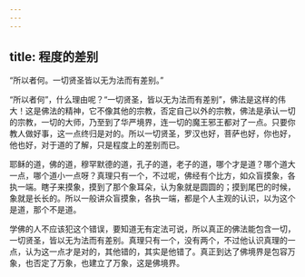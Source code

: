 ```yaml
---
---
---
```

title: 程度的差别
---




“所以者何。一切贤圣皆以无为法而有差别。”

“所以者何”，什么理由呢？“一切贤圣，皆以无为法而有差别”，佛法是这样的伟大！这是佛法的精神，它不像其他的宗教，否定自己以外的宗教，佛法是承认一切的宗教，一切的大师，乃至到了华严境界，连一切的魔王邪王都对了一点。只要你教人做好事，这一点终归是对的。所以一切贤圣，罗汉也好，菩萨也好，你也好，他也好，对于道的了解，只是程度上的差别而已。

耶稣的道，佛的道，穆罕默德的道，孔子的道，老子的道，哪个才是道？哪个道大一点，哪个道小一点呀？真理只有一个，不过呢，佛经有个比方，如众盲摸象，各执一端。瞎子来摸象，摸到了那个象耳朵，认为象就是圆圆的；摸到尾巴的时候，象就是长长的。所以一般讲众盲摸象，各执一端，都是个人主观的认识，以为这个是道，那个不是道。

学佛的人不应该犯这个错误，要知道无有定法可说，所以真正的佛法能包含一切，一切贤圣，皆以无为法而有差别。真理只有一个，没有两个，不过他认识真理的一点，认为这一点才是对的，其他错的，其实是他错了。真正到达了佛境界是包容万象，也否定了万象，也建立了万象，这是佛境界。